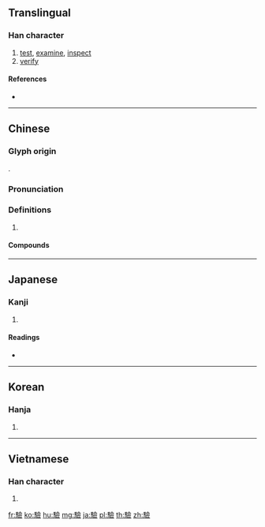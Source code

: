{{character info/new}}
{{also|验}}
==Translingual==
{{Han simplified forms|驗|験|验}}

===Han character===
{{Han char|rn=187|rad=馬|as=13|sn=23|four=78336|canj=SFOMO|ids=⿰馬僉}}

# [[test]], [[examine]], [[inspect]]
# [[verify]]

====References====
* {{Han ref|kx=1445.400|dkj=45024|dj=1970.130|hdz=74580.080|uh=9A57|ud=39511|bh=C5E7|bd=50663}}

----

==Chinese==
{{zh-forms|s=验}}

===Glyph origin===
{{Han etym}}
{{Han compound|馬|僉|ls=psc|c1=s|c2=p}}.

===Pronunciation===
{{zh-pron
|m=yàn
|c=jim6
|h=pfs=
|md=
|mn=giām
|w=
|mc=y
|oc=y
|cat=
}}

===Definitions===
{{zh-hanzi}}

# {{rfdef|lang=zh}}

====Compounds====
{{zh-der|驗單|驗電器|驗方|驗關|驗光|驗核|驗貨|驗看|驗明|驗屍|驗收|驗算|驗血|驗證}}

----

==Japanese==

===Kanji===
{{ja-kanji|grade=|rs=馬13|style=ky|shin=験}}

# {{defn|lang=ja|sort=馬13}}

====Readings====
* {{ja-readings|on=[[けん]] (ken), [[げん]] (gen)|kun=[[あかし]] (akashi), [[ためす]] (tamesu), [[しるし]] (shirushi)}}

----

==Korean==

===Hanja===
{{ko-hanja|hangeul=험|eumhun=|rv=heom|mr=hŏm|y=hem}}

# {{defn|lang=ko|sort=馬13}}

----

==Vietnamese==

===Han character===
{{vi-hantu|[[nghiệm]]|rs=馬13}}

# {{defn|lang=vi|sort=馬13}}

[[fr:驗]]
[[ko:驗]]
[[hu:驗]]
[[mg:驗]]
[[ja:驗]]
[[pl:驗]]
[[th:驗]]
[[zh:驗]]